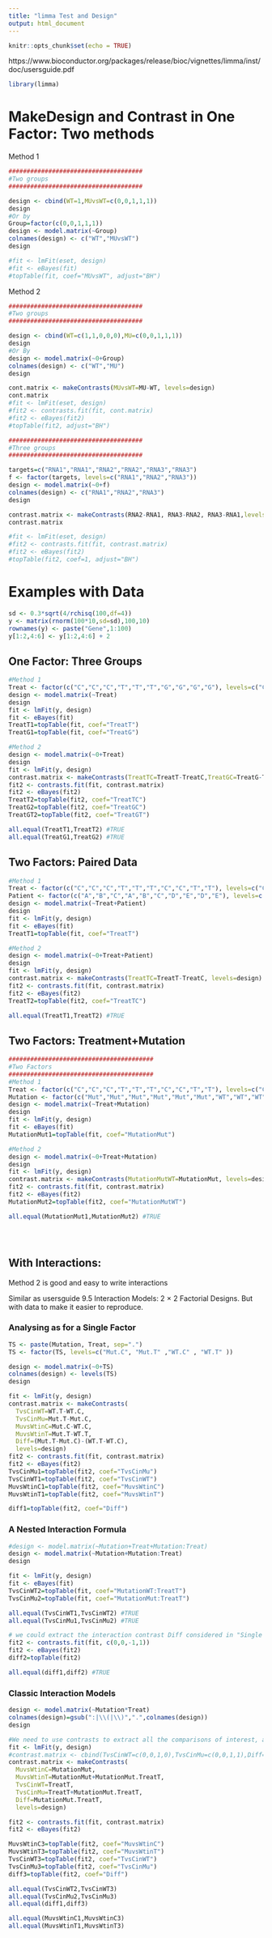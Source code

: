 ```yaml
---
title: "limma Test and Design"
output: html_document
---
```


```r
knitr::opts_chunk$set(echo = TRUE)
```

https://www.bioconductor.org/packages/release/bioc/vignettes/limma/inst/doc/usersguide.pdf


```r
library(limma)
```

# MakeDesign and Contrast in One Factor: Two methods

Method 1
```r
#####################################
#Two groups
#####################################

design <- cbind(WT=1,MUvsWT=c(0,0,1,1,1))
design
#Or by
Group=factor(c(0,0,1,1,1))
design <- model.matrix(~Group)
colnames(design) <- c("WT","MUvsWT")
design

#fit <- lmFit(eset, design)
#fit <- eBayes(fit)
#topTable(fit, coef="MUvsWT", adjust="BH")


```

Method 2
```r
#####################################
#Two groups
#####################################

design <- cbind(WT=c(1,1,0,0,0),MU=c(0,0,1,1,1))
design
#Or By
design <- model.matrix(~0+Group)
colnames(design) <- c("WT","MU")
design

cont.matrix <- makeContrasts(MUvsWT=MU-WT, levels=design)
cont.matrix
#fit <- lmFit(eset, design)
#fit2 <- contrasts.fit(fit, cont.matrix)
#fit2 <- eBayes(fit2)
#topTable(fit2, adjust="BH")

#####################################
#Three groups
#####################################

targets=c("RNA1","RNA1","RNA2","RNA2","RNA3","RNA3")
f <- factor(targets, levels=c("RNA1","RNA2","RNA3"))
design <- model.matrix(~0+f)
colnames(design) <- c("RNA1","RNA2","RNA3")
design

contrast.matrix <- makeContrasts(RNA2-RNA1, RNA3-RNA2, RNA3-RNA1,levels=design)
contrast.matrix

#fit <- lmFit(eset, design)
#fit2 <- contrasts.fit(fit, contrast.matrix)
#fit2 <- eBayes(fit2)
#topTable(fit2, coef=1, adjust="BH")

```


# Examples with Data

```r
sd <- 0.3*sqrt(4/rchisq(100,df=4))
y <- matrix(rnorm(100*10,sd=sd),100,10)
rownames(y) <- paste("Gene",1:100)
y[1:2,4:6] <- y[1:2,4:6] + 2
```

## One Factor: Three Groups

```r
#Method 1
Treat <- factor(c("C","C","C","T","T","T","G","G","G","G"), levels=c("C","T","G"))
design <- model.matrix(~Treat)
design
fit <- lmFit(y, design)
fit <- eBayes(fit)
TreatT1=topTable(fit, coef="TreatT")
TreatG1=topTable(fit, coef="TreatG")

#Method 2
design <- model.matrix(~0+Treat)
design
fit <- lmFit(y, design)
contrast.matrix <- makeContrasts(TreatTC=TreatT-TreatC,TreatGC=TreatG-TreatC,TreatGT=TreatG-TreatT, levels=design)
fit2 <- contrasts.fit(fit, contrast.matrix)
fit2 <- eBayes(fit2)
TreatT2=topTable(fit2, coef="TreatTC")
TreatG2=topTable(fit2, coef="TreatGC")
TreatGT2=topTable(fit2, coef="TreatGT")

all.equal(TreatT1,TreatT2) #TRUE
all.equal(TreatG1,TreatG2) #TRUE


```


## Two Factors: Paired Data

```r
#Method 1
Treat <- factor(c("C","C","C","T","T","T","C","C","T","T"), levels=c("C","T"))
Patient <- factor(c("A","B","C","A","B","C","D","E","D","E"), levels=c("A","B","C","D","E"))
design <- model.matrix(~Treat+Patient)
design
fit <- lmFit(y, design)
fit <- eBayes(fit)
TreatT1=topTable(fit, coef="TreatT")

#Method 2
design <- model.matrix(~0+Treat+Patient)
design
fit <- lmFit(y, design)
contrast.matrix <- makeContrasts(TreatTC=TreatT-TreatC, levels=design)
fit2 <- contrasts.fit(fit, contrast.matrix)
fit2 <- eBayes(fit2)
TreatT2=topTable(fit2, coef="TreatTC")

all.equal(TreatT1,TreatT2) #TRUE


```

## Two Factors: Treatment+Mutation

```r
########################################
#Two Factors
########################################
#Method 1
Treat <- factor(c("C","C","C","T","T","T","C","C","T","T"), levels=c("C","T"))
Mutation <- factor(c("Mut","Mut","Mut","Mut","Mut","Mut","WT","WT","WT","WT"), levels=c("WT","Mut"))
design <- model.matrix(~Treat+Mutation)
design
fit <- lmFit(y, design)
fit <- eBayes(fit)
MutationMut1=topTable(fit, coef="MutationMut")

#Method 2
design <- model.matrix(~0+Treat+Mutation)
design
fit <- lmFit(y, design)
contrast.matrix <- makeContrasts(MutationMutWT=MutationMut, levels=design)
fit2 <- contrasts.fit(fit, contrast.matrix)
fit2 <- eBayes(fit2)
MutationMut2=topTable(fit2, coef="MutationMutWT")

all.equal(MutationMut1,MutationMut2) #TRUE





```

## With Interactions: 

Method 2 is good and easy to write interactions

Similar as usersguide 9.5 Interaction Models: 2 × 2 Factorial Designs. But with data to make it easier to reproduce.

### Analysing as for a Single Factor
```r
TS <- paste(Mutation, Treat, sep=".")
TS <- factor(TS, levels=c("Mut.C", "Mut.T" ,"WT.C" , "WT.T" ))

design <- model.matrix(~0+TS)
colnames(design) <- levels(TS)
design

fit <- lmFit(y, design)
contrast.matrix <- makeContrasts(
  TvsCinWT=WT.T-WT.C,
  TvsCinMu=Mut.T-Mut.C,
  MuvsWtinC=Mut.C-WT.C,
  MuvsWtinT=Mut.T-WT.T,
  Diff=(Mut.T-Mut.C)-(WT.T-WT.C),
  levels=design)
fit2 <- contrasts.fit(fit, contrast.matrix)
fit2 <- eBayes(fit2)
TvsCinMu1=topTable(fit2, coef="TvsCinMu")
TvsCinWT1=topTable(fit2, coef="TvsCinWT")
MuvsWtinC1=topTable(fit2, coef="MuvsWtinC")
MuvsWtinT1=topTable(fit2, coef="MuvsWtinT")

diff1=topTable(fit2, coef="Diff")


```


### A Nested Interaction Formula

```r
#design <- model.matrix(~Mutation+Treat+Mutation:Treat)
design <- model.matrix(~Mutation+Mutation:Treat)
design

fit <- lmFit(y, design)
fit <- eBayes(fit)
TvsCinWT2=topTable(fit, coef="MutationWT:TreatT")
TvsCinMu2=topTable(fit, coef="MutationMut:TreatT")

all.equal(TvsCinWT1,TvsCinWT2) #TRUE
all.equal(TvsCinMu1,TvsCinMu2) #TRUE

# we could extract the interaction contrast Diff considered in "Single Factor" part by
fit2 <- contrasts.fit(fit, c(0,0,-1,1))
fit2 <- eBayes(fit2)
diff2=topTable(fit2)

all.equal(diff1,diff2) #TRUE

```

### Classic Interaction Models

```r
design <- model.matrix(~Mutation*Treat)
colnames(design)=gsub(":|\\(|\\)",".",colnames(design))
design

#We need to use contrasts to extract all the comparisons of interest, as we are interested in Mu.S-Mu.U but it is not in design
fit <- lmFit(y, design)
#contrast.matrix <- cbind(TvsCinWT=c(0,0,1,0),TvsCinMu=c(0,0,1,1),Diff=c(0,0,0,1))
contrast.matrix <- makeContrasts(
  MuvsWtinC=MutationMut,
  MuvsWtinT=MutationMut+MutationMut.TreatT,
  TvsCinWT=TreatT,
  TvsCinMu=TreatT+MutationMut.TreatT,
  Diff=MutationMut.TreatT,
  levels=design)

fit2 <- contrasts.fit(fit, contrast.matrix)
fit2 <- eBayes(fit2)

MuvsWtinC3=topTable(fit2, coef="MuvsWtinC")
MuvsWtinT3=topTable(fit2, coef="MuvsWtinT")
TvsCinWT3=topTable(fit2, coef="TvsCinWT")
TvsCinMu3=topTable(fit2, coef="TvsCinMu")
diff3=topTable(fit2, coef="Diff")

all.equal(TvsCinWT2,TvsCinWT3)
all.equal(TvsCinMu2,TvsCinMu3)
all.equal(diff1,diff3)

all.equal(MuvsWtinC1,MuvsWtinC3)
all.equal(MuvsWtinT1,MuvsWtinT3)



```








